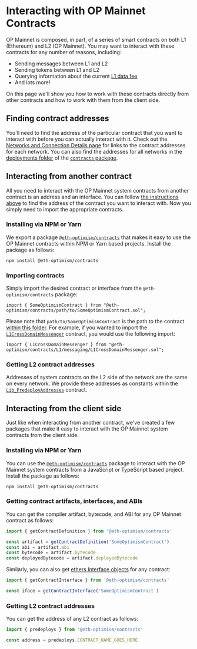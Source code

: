 # Interacting with OP Mainnet Contracts

OP Mainnet is composed, in part, of a series of smart contracts on both L1 (Ethereum) and L2 (OP Mainnet).
You may want to interact with these contracts for any number of reasons, including:

- Sending messages between L1 and L2
- Sending tokens between L1 and L2
- Querying information about the current [L1 data fee](/op-stack/transaction-fees/overview#the-l1-data-fee)
- And lots more!

On this page we'll show you how to work with these contracts directly from other contracts and how to work with them from the client side.

## Finding contract addresses

You'll need to find the address of the particular contract that you want to interact with before you can actually interact with it.
Check out the [Networks and Connection Details page](/op-mainnet/op-networks) for links to the contract addresses for each network.
You can also find the addresses for all networks in the [deployments folder](https://github.com/ethereum-optimism/optimism/tree/master/packages/contracts/deployments) of the [`contracts` package](https://github.com/ethereum-optimism/optimism/tree/master/packages/contracts).

## Interacting from another contract

All you need to interact with the OP Mainnet system contracts from another contract is an address and an interface.
You can follow [the instructions above](#finding-contract-addresses) to find the address of the contract you want to interact with.
Now you simply need to import the appropriate contracts.

### Installing via NPM or Yarn

We export a package [`@eth-optimism/contracts`](https://www.npmjs.com/package/@eth-optimism/contracts?activeTab=readme) that makes it easy to use the OP Mainnet contracts within NPM or Yarn based projects.
Install the package as follows:

```
npm install @eth-optimism/contracts
```

### Importing contracts

Simply import the desired contract or interface from the `@eth-optimism/contracts` package:

```solidity
import { SomeOptimismContract } from "@eth-optimism/contracts/path/to/SomeOptimismContract.sol";
```

Please note that `path/to/SomeOptimismContract` is the path to the contract [within this folder](https://github.com/ethereum-optimism/optimism/tree/develop/packages/contracts/contracts).
For example, if you wanted to import the [`L1CrossDomainMessenger`](https://github.com/ethereum-optimism/optimism/blob/develop/packages/contracts/contracts/L1/messaging/L1CrossDomainMessenger.sol) contract, you would use the following import:

```solidity
import { L1CrossDomainMessenger } from "@eth-optimism/contracts/L1/messaging/L1CrossDomainMessenger.sol";
```

### Getting L2 contract addresses

Addresses of system contracts on the L2 side of the network are the same on every network.
We provide these addresses as constants within the [`Lib_PredeployAddresses`](https://github.com/ethereum-optimism/optimism/blob/develop/packages/contracts/contracts/libraries/constants/Lib_PredeployAddresses.sol) contract.

## Interacting from the client side

Just like when interacting from another contract, we've created a few packages that make it easy to interact with the OP Mainnet system contracts from the client side.

### Installing via NPM or Yarn

You can use the [`@eth-optimism/contracts`](https://www.npmjs.com/package/@eth-optimism/contracts?activeTab=readme) package to interact with the OP Mainnet system contracts from a JavaScript or TypeScript based project.
Install the package as follows:

```
npm install @eth-optimism/contracts
```

### Getting contract artifacts, interfaces, and ABIs

You can get the compiler artifact, bytecode, and ABI for any OP Mainnet contract as follows:

```ts
import { getContractDefinition } from '@eth-optimism/contracts'

const artifact = getContractDefinition('SomeOptimismContract')
const abi = artifact.abi
const bytecode = artifact.bytecode
const deployedBytecode = artifact.deployedBytecode
```

Similarly, you can also get [ethers Interface objects](https://docs.ethers.io/v5/api/utils/abi/interface/) for any contract:

```ts
import { getContractInterface } from '@eth-optimism/contracts'

const iface = getContractInterface('SomeOptimismContract')
```

### Getting L2 contract addresses

You can get the address of any L2 contract as follows:

```ts
import { predeploys } from '@eth-optimism/contracts'

const address = predeploys.CONTRACT_NAME_GOES_HERE
```